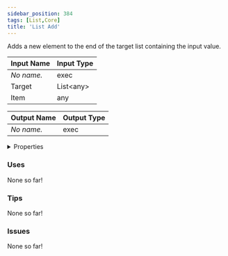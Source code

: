 ```yaml
---
sidebar_position: 384
tags: [List,Core]
title: 'List Add'
---
```


Adds a new element to the end of the target list containing the input value.



<IChip uuid="f716c3f3-0c7c-42a4-bf55-12b7e1cd9040"/>

| Input Name | Input Type |
|-----------|-----------|
| *No name.* | exec |
| Target | List\<any\> |
| Item | any |

| Output Name | Output Type |
|-----------|-----------|
| *No name.* | exec |


<details>
  <summary>Properties</summary>
  <div>
    <div>
    <table>
      <thead>
        <tr>
          <th>Is beta required?</th>
          <th>No</th>
        </tr>
        <tr>
          <th>Is this chip a trolling risk?</th>
          <th>No</th>
        </tr>
        <tr>
          <th>Is this chip a role assignment risk?</th>
          <th>No</th>
        </tr>
        <tr>
          <th>Chip UUID</th>
          <th>f716c3f3-0c7c-42a4-bf55-12b7e1cd9040</th>
        </tr>
        <tr>
          <th>Room availability</th>
          <th>Available everywhere</th>
        </tr>
      </thead>
    </table>
    </div>
  </div>
</details>

### Uses

None so far!

### Tips

None so far!

### Issues

None so far!